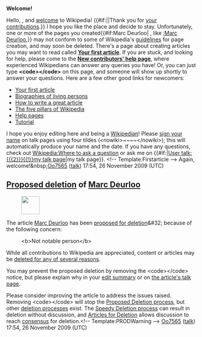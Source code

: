 <article id="25212951" title=User talk:Antoinepeters>
	<talkpage id="25212951" title="User talk:Antoinepeters">


'''Welcome!'''

Hello, {{BASEPAGENAME}}, and [[Wikipedia:Welcome, newcomers|welcome]] to Wikipedia! {{#if:||Thank you for [[Special:Contributions/{{PAGENAME}}|your contributions]].}} I hope you like the place and decide to stay. Unfortunately, one or more of the pages you created{{#if:Marc Deurloo| , like [[:Marc Deurloo]],}} may not conform to some of Wikipedia's [[Wikipedia:List of policies|guidelines]] for page creation, and may soon be deleted. 
{{Quote box
 | quote  = You may also wish to consider using a Wizard to help you create articles. See the [[Wikipedia:Article wizard 2.0|Article Wizard]].'''''
 | source = Thank you.
 | width  = 20%
 | align  = right
}}
There's a page about creating articles you may want to read called '''[[Wikipedia:Your first article|Your first article]]'''. If you are stuck, and looking for help, please come to the '''[[Wikipedia:New contributors' help page|New contributors' help page]]''', where experienced Wikipedians can answer any queries you have! Or, you can just type '''&lt;code&gt;{{tl|helpme}}&lt;/code&gt;''' on this page, and someone will show up shortly to answer your questions. Here are a few other good links for newcomers:
* [[Wikipedia:Your first article|Your first article]]
* [[Wikipedia:BLP|Biographies of living persons]]
* [[Wikipedia:How to write a great article|How to write a great article]]
* [[Wikipedia:Five pillars|The five pillars of Wikipedia]]
* [[Help:Contents|Help pages]]
* [[Wikipedia:Tutorial|Tutorial]]
I hope you enjoy editing here and being a [[Wikipedia:Wikipedians|Wikipedian]]! Please [[Wikipedia:Sign your posts on talk pages|sign your name]] on talk pages using four tildes (&lt;nowiki&gt;~~~~&lt;/nowiki&gt;); this will automatically produce your name and the date. If you have any questions, check out [[Wikipedia:Where to ask a question]] or ask me on {{#if:|[[User talk:{{{2}}}{{!}}my talk page]]|my talk page}}. &lt;!-- Template:Firstarticle --&gt; Again, welcome!&amp;nbsp;[[User:Oo7565|Oo7565]] ([[User talk:Oo7565|talk]]) 17:54, 26 November 2009 (UTC)
==[[Wikipedia:Proposed deletion|Proposed deletion]] of [[Marc Deurloo]]==
[[Image:Ambox warning yellow.svg|left|48px|]]

The article [[Marc Deurloo]] has been [[Wikipedia:Proposed deletion|proposed for deletion]]&amp;#32; because of the following concern:
:&lt;b&gt;Not notable person&lt;/b&gt;

While all contributions to Wikipedia are appreciated, content or articles may be [[WP:DEL#REASON|deleted for any of several reasons]].

You may prevent the proposed deletion by removing the &lt;code&gt;{{tl|dated prod}}&lt;/code&gt; notice, but please explain why in your [[Help:edit summary|edit summary]] or on [[Talk:Marc Deurloo|the article's talk page]].

Please consider improving the article to address the issues raised.  Removing &lt;code&gt;{{tl|dated prod}}&lt;/code&gt; will stop the [[Wikipedia:Proposed deletion|Proposed Deletion process]], but other [[Wikipedia:deletion process|deletion process]]es exist.  The [[Wikipedia:Criteria for speedy deletion|Speedy Deletion process]] can result in deletion without discussion, and [[Wikipedia:Articles for deletion|Articles for Deletion]] allows discussion to reach [[Wikipedia:Consensus|consensus]] for deletion.&lt;!-- Template:PRODWarning --&gt; [[User:Oo7565|Oo7565]] ([[User talk:Oo7565|talk]]) 17:54, 26 November 2009 (UTC)
	</talkpage>
</article>
